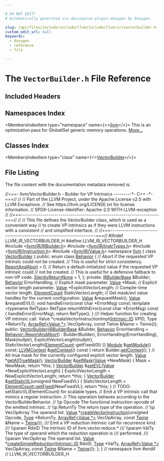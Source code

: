 ```yaml
---

# DO NOT EDIT!
# Automatically generated via docusaurus-plugin-doxygen by Doxygen.

slug: /api/files/include/include/llvm/include/llvm/ir/vectorbuilder-h
custom_edit_url: null
keywords:
  - doxygen
  - reference
  - file

---
```





# The `VectorBuilder.h` File Reference

<DoxygenPage pluginConfig={pluginConfig}>



## Included Headers

<IncludesList>
<IncludesListItem
  filePath="llvm/IR/IRBuilder.h"
  permalink="/docs/api/files/include/include/llvm/include/llvm/ir/irbuilder-h"
  isLocal="false" />
<IncludesListItem
  filePath="llvm/IR/InstrTypes.h"
  permalink="/docs/api/files/include/include/llvm/include/llvm/ir/instrtypes-h"
  isLocal="false" />
<IncludesListItem
  filePath="llvm/IR/Instruction.h"
  permalink="/docs/api/files/include/include/llvm/include/llvm/ir/instruction-h"
  isLocal="false" />
<IncludesListItem
  filePath="llvm/IR/Value.h"
  permalink="/docs/api/files/include/include/llvm/include/llvm/ir/value-h"
  isLocal="false" />
</IncludesList>

## Namespaces Index

<MembersIndex>

<MembersIndexItem
  type="namespace"
  name={<><a href="/docs/api/namespaces/llvm">llvm</a></>}>
This is an optimization pass for GlobalISel generic memory operations. <a href="/docs/api/namespaces/llvm/#details">More...</a>
</MembersIndexItem>

</MembersIndex>

## Classes Index

<MembersIndex>

<MembersIndexItem
  type="class"
  name={<><a href="/docs/api/classes/llvm/vectorbuilder">VectorBuilder</a></>}>
</MembersIndexItem>

</MembersIndex>


## File Listing

The file content with the documentation metadata removed is:

<ProgramListing>

<Link id="l00001" /><CodeLine lineNumber="1"><Highlight kind="comment">//===- llvm/VectorBuilder.h - Builder for VP Intrinsics ---------&#42;- C++ -&#42;-===//</Highlight><Highlight kind="normal"></Highlight></CodeLine>
<Link id="l00002" /><CodeLine lineNumber="2"><Highlight kind="normal"></Highlight><Highlight kind="comment">//</Highlight><Highlight kind="normal"></Highlight></CodeLine>
<Link id="l00003" /><CodeLine lineNumber="3"><Highlight kind="normal"></Highlight><Highlight kind="comment">// Part of the LLVM Project, under the Apache License v2.0 with LLVM Exceptions.</Highlight><Highlight kind="normal"></Highlight></CodeLine>
<Link id="l00004" /><CodeLine lineNumber="4"><Highlight kind="normal"></Highlight><Highlight kind="comment">// See https://llvm.org/LICENSE.txt for license information.</Highlight><Highlight kind="normal"></Highlight></CodeLine>
<Link id="l00005" /><CodeLine lineNumber="5"><Highlight kind="normal"></Highlight><Highlight kind="comment">// SPDX-License-Identifier: Apache-2.0 WITH LLVM-exception</Highlight><Highlight kind="normal"></Highlight></CodeLine>
<Link id="l00006" /><CodeLine lineNumber="6"><Highlight kind="normal"></Highlight><Highlight kind="comment">//</Highlight><Highlight kind="normal"></Highlight></CodeLine>
<Link id="l00007" /><CodeLine lineNumber="7"><Highlight kind="normal"></Highlight><Highlight kind="comment">//===----------------------------------------------------------------------===//</Highlight><Highlight kind="normal"></Highlight></CodeLine>
<Link id="l00008" /><CodeLine lineNumber="8"><Highlight kind="normal"></Highlight><Highlight kind="comment">//</Highlight><Highlight kind="normal"></Highlight></CodeLine>
<Link id="l00009" /><CodeLine lineNumber="9"><Highlight kind="normal"></Highlight><Highlight kind="comment">// This file defines the VectorBuilder class, which is used as a convenient way</Highlight><Highlight kind="normal"></Highlight></CodeLine>
<Link id="l00010" /><CodeLine lineNumber="10"><Highlight kind="normal"></Highlight><Highlight kind="comment">// to create VP intrinsics as if they were LLVM instructions with a consistent</Highlight><Highlight kind="normal"></Highlight></CodeLine>
<Link id="l00011" /><CodeLine lineNumber="11"><Highlight kind="normal"></Highlight><Highlight kind="comment">// and simplified interface.</Highlight><Highlight kind="normal"></Highlight></CodeLine>
<Link id="l00012" /><CodeLine lineNumber="12"><Highlight kind="normal"></Highlight><Highlight kind="comment">//</Highlight><Highlight kind="normal"></Highlight></CodeLine>
<Link id="l00013" /><CodeLine lineNumber="13"><Highlight kind="normal"></Highlight><Highlight kind="comment">//===----------------------------------------------------------------------===//</Highlight><Highlight kind="normal"></Highlight></CodeLine>
<Link id="l00014" /><CodeLine lineNumber="14"><Highlight kind="normal"></Highlight></CodeLine>
<Link id="l00015" /><CodeLine lineNumber="15"><Highlight kind="normal"></Highlight><Highlight kind="preprocessor">#ifndef LLVM&#95;IR&#95;VECTORBUILDER&#95;H</Highlight><Highlight kind="normal"></Highlight></CodeLine>
<Link id="l00016" /><CodeLine lineNumber="16"><Highlight kind="normal"></Highlight><Highlight kind="preprocessor">#define LLVM&#95;IR&#95;VECTORBUILDER&#95;H</Highlight><Highlight kind="normal"></Highlight></CodeLine>
<Link id="l00017" /><CodeLine lineNumber="17"><Highlight kind="normal"></Highlight></CodeLine>
<Link id="l00018" /><CodeLine lineNumber="18"><Highlight kind="normal"></Highlight><Highlight kind="preprocessor">#include &lt;<a href="/docs/api/files/include/include/llvm/include/llvm/ir/irbuilder-h">llvm/IR/IRBuilder.h</a>&gt;</Highlight><Highlight kind="normal"></Highlight></CodeLine>
<Link id="l00019" /><CodeLine lineNumber="19"><Highlight kind="normal"></Highlight><Highlight kind="preprocessor">#include &lt;<a href="/docs/api/files/include/include/llvm/include/llvm/ir/instrtypes-h">llvm/IR/InstrTypes.h</a>&gt;</Highlight><Highlight kind="normal"></Highlight></CodeLine>
<Link id="l00020" /><CodeLine lineNumber="20"><Highlight kind="normal"></Highlight><Highlight kind="preprocessor">#include &lt;<a href="/docs/api/files/include/include/llvm/include/llvm/ir/instruction-h">llvm/IR/Instruction.h</a>&gt;</Highlight><Highlight kind="normal"></Highlight></CodeLine>
<Link id="l00021" /><CodeLine lineNumber="21"><Highlight kind="normal"></Highlight><Highlight kind="preprocessor">#include &lt;<a href="/docs/api/files/include/include/llvm/include/llvm/ir/value-h">llvm/IR/Value.h</a>&gt;</Highlight><Highlight kind="normal"></Highlight></CodeLine>
<Link id="l00022" /><CodeLine lineNumber="22"><Highlight kind="normal"></Highlight></CodeLine>
<Link id="l00023" /><CodeLine lineNumber="23"><Highlight kind="normal"></Highlight><Highlight kind="keyword">namespace </Highlight><Highlight kind="normal"><a href="/docs/api/namespaces/llvm">llvm</a> &#123;</Highlight></CodeLine>
<Link id="l00024" /><CodeLine lineNumber="24"><Highlight kind="normal"></Highlight></CodeLine>
<Link id="l00025" /><CodeLine lineNumber="25" lineLink="/docs/api/classes/llvm/vectorbuilder"><Highlight kind="normal"></Highlight><Highlight kind="keyword">class </Highlight><Highlight kind="normal"><a href="/docs/api/classes/llvm/vectorbuilder/#a231d0896a4bd1968a365457e9e747843">VectorBuilder</a> &#123;</Highlight></CodeLine>
<Link id="l00026" /><CodeLine lineNumber="26"><Highlight kind="normal"></Highlight><Highlight kind="keyword">public</Highlight><Highlight kind="normal">:</Highlight></CodeLine>
<Link id="l00027" /><CodeLine lineNumber="27" lineLink="/docs/api/classes/llvm/vectorbuilder/#a74c42dc908c3b532d53c05c918dd6ea3"><Highlight kind="normal">  </Highlight><Highlight kind="keyword">enum class</Highlight><Highlight kind="normal"> <a href="/docs/api/classes/llvm/vectorbuilder/#a74c42dc908c3b532d53c05c918dd6ea3">Behavior</a> &#123;</Highlight></CodeLine>
<Link id="l00028" /><CodeLine lineNumber="28"><Highlight kind="normal">    </Highlight><Highlight kind="comment">// Abort if the requested VP intrinsic could not be created.</Highlight><Highlight kind="normal"></Highlight></CodeLine>
<Link id="l00029" /><CodeLine lineNumber="29"><Highlight kind="normal">    </Highlight><Highlight kind="comment">// This is useful for strict consistency.</Highlight><Highlight kind="normal"></Highlight></CodeLine>
<Link id="l00030" /><CodeLine lineNumber="30" lineLink="/docs/api/classes/llvm/vectorbuilder/#a74c42dc908c3b532d53c05c918dd6ea3ac542e006f4ca7b400892d5e28e9651f8"><Highlight kind="normal">    <a href="/docs/api/classes/llvm/vectorbuilder/#a74c42dc908c3b532d53c05c918dd6ea3ac542e006f4ca7b400892d5e28e9651f8">ReportAndAbort</a> = 0,</Highlight></CodeLine>
<Link id="l00031" /><CodeLine lineNumber="31"><Highlight kind="normal"></Highlight></CodeLine>
<Link id="l00032" /><CodeLine lineNumber="32"><Highlight kind="normal">    </Highlight><Highlight kind="comment">// Return a default-initialized value if the requested VP intrinsic could</Highlight><Highlight kind="normal"></Highlight></CodeLine>
<Link id="l00033" /><CodeLine lineNumber="33"><Highlight kind="normal">    </Highlight><Highlight kind="comment">// not be created.</Highlight><Highlight kind="normal"></Highlight></CodeLine>
<Link id="l00034" /><CodeLine lineNumber="34"><Highlight kind="normal">    </Highlight><Highlight kind="comment">// This is useful for a defensive fallback to non-VP code.</Highlight><Highlight kind="normal"></Highlight></CodeLine>
<Link id="l00035" /><CodeLine lineNumber="35" lineLink="/docs/api/classes/llvm/vectorbuilder/#a74c42dc908c3b532d53c05c918dd6ea3ad1afc683fb9dca97c18a84ea249310a6"><Highlight kind="normal">    <a href="/docs/api/classes/llvm/vectorbuilder/#a74c42dc908c3b532d53c05c918dd6ea3ad1afc683fb9dca97c18a84ea249310a6">SilentlyReturnNone</a> = 1,</Highlight></CodeLine>
<Link id="l00036" /><CodeLine lineNumber="36"><Highlight kind="normal">  &#125;;</Highlight></CodeLine>
<Link id="l00037" /><CodeLine lineNumber="37"><Highlight kind="normal"></Highlight></CodeLine>
<Link id="l00038" /><CodeLine lineNumber="38"><Highlight kind="normal"></Highlight><Highlight kind="keyword">private</Highlight><Highlight kind="normal">:</Highlight></CodeLine>
<Link id="l00039" /><CodeLine lineNumber="39"><Highlight kind="normal">  <a href="/docs/api/classes/llvm/irbuilderbase">IRBuilderBase</a> &amp;Builder;</Highlight></CodeLine>
<Link id="l00040" /><CodeLine lineNumber="40"><Highlight kind="normal">  <a href="/docs/api/classes/llvm/vectorbuilder/#a74c42dc908c3b532d53c05c918dd6ea3">Behavior</a> ErrorHandling;</Highlight></CodeLine>
<Link id="l00041" /><CodeLine lineNumber="41"><Highlight kind="normal"></Highlight></CodeLine>
<Link id="l00042" /><CodeLine lineNumber="42"><Highlight kind="normal">  </Highlight><Highlight kind="comment">// Explicit mask parameter.</Highlight><Highlight kind="normal"></Highlight></CodeLine>
<Link id="l00043" /><CodeLine lineNumber="43"><Highlight kind="normal">  <a href="/docs/api/classes/llvm/value">Value</a> &#42;Mask;</Highlight></CodeLine>
<Link id="l00044" /><CodeLine lineNumber="44"><Highlight kind="normal">  </Highlight><Highlight kind="comment">// Explicit vector length parameter.</Highlight><Highlight kind="normal"></Highlight></CodeLine>
<Link id="l00045" /><CodeLine lineNumber="45"><Highlight kind="normal">  <a href="/docs/api/classes/llvm/value">Value</a> &#42;ExplicitVectorLength;</Highlight></CodeLine>
<Link id="l00046" /><CodeLine lineNumber="46"><Highlight kind="normal">  </Highlight><Highlight kind="comment">// Compile-time vector length.</Highlight><Highlight kind="normal"></Highlight></CodeLine>
<Link id="l00047" /><CodeLine lineNumber="47"><Highlight kind="normal">  <a href="/docs/api/classes/llvm/elementcount">ElementCount</a> StaticVectorLength;</Highlight></CodeLine>
<Link id="l00048" /><CodeLine lineNumber="48"><Highlight kind="normal"></Highlight></CodeLine>
<Link id="l00049" /><CodeLine lineNumber="49"><Highlight kind="normal">  </Highlight><Highlight kind="comment">// Get mask/evl value handles for the current configuration.</Highlight><Highlight kind="normal"></Highlight></CodeLine>
<Link id="l00050" /><CodeLine lineNumber="50"><Highlight kind="normal">  <a href="/docs/api/classes/llvm/value">Value</a> &amp;requestMask();</Highlight></CodeLine>
<Link id="l00051" /><CodeLine lineNumber="51"><Highlight kind="normal">  <a href="/docs/api/classes/llvm/value">Value</a> &amp;requestEVL();</Highlight></CodeLine>
<Link id="l00052" /><CodeLine lineNumber="52"><Highlight kind="normal"></Highlight></CodeLine>
<Link id="l00053" /><CodeLine lineNumber="53"><Highlight kind="normal">  </Highlight><Highlight kind="keywordtype">void</Highlight><Highlight kind="normal"> handleError(</Highlight><Highlight kind="keyword">const</Highlight><Highlight kind="normal"> </Highlight><Highlight kind="keywordtype">char</Highlight><Highlight kind="normal"> &#42;ErrorMsg) </Highlight><Highlight kind="keyword">const</Highlight><Highlight kind="normal">;</Highlight></CodeLine>
<Link id="l00054" /><CodeLine lineNumber="54"><Highlight kind="normal">  </Highlight><Highlight kind="keyword">template</Highlight><Highlight kind="normal"> &lt;</Highlight><Highlight kind="keyword">typename</Highlight><Highlight kind="normal"> RetType&gt;</Highlight></CodeLine>
<Link id="l00055" /><CodeLine lineNumber="55"><Highlight kind="normal">  RetType returnWithError(</Highlight><Highlight kind="keyword">const</Highlight><Highlight kind="normal"> </Highlight><Highlight kind="keywordtype">char</Highlight><Highlight kind="normal"> &#42;ErrorMsg)</Highlight><Highlight kind="keyword"> const </Highlight><Highlight kind="normal">&#123;</Highlight></CodeLine>
<Link id="l00056" /><CodeLine lineNumber="56"><Highlight kind="normal">    handleError(ErrorMsg);</Highlight></CodeLine>
<Link id="l00057" /><CodeLine lineNumber="57"><Highlight kind="normal">    </Highlight><Highlight kind="keywordflow">return</Highlight><Highlight kind="normal"> RetType();</Highlight></CodeLine>
<Link id="l00058" /><CodeLine lineNumber="58"><Highlight kind="normal">  &#125;</Highlight></CodeLine>
<Link id="l00059" /><CodeLine lineNumber="59"><Highlight kind="normal"></Highlight><Highlight kind="comment"></Highlight></CodeLine>
<Link id="l00060" /><CodeLine lineNumber="60"><Highlight kind="comment">  /// Helper function for creating VP intrinsic call.</Highlight><Highlight kind="normal"></Highlight></CodeLine>
<Link id="l00061" /><CodeLine lineNumber="61"><Highlight kind="normal">  Value &#42;createVectorInstructionImpl(<a href="/docs/api/namespaces/llvm/intrinsic/#a80add6b3b1cdaec560907995127adc16">Intrinsic::ID</a> VPID, Type &#42;ReturnTy,</Highlight></CodeLine>
<Link id="l00062" /><CodeLine lineNumber="62"><Highlight kind="normal">                                     <a href="/docs/api/namespaces/llvm/#ab9c6b351507d3c0730f4290919d43a12">ArrayRef&lt;Value &#42;&gt;</a> VecOpArray,</Highlight></CodeLine>
<Link id="l00063" /><CodeLine lineNumber="63"><Highlight kind="normal">                                     </Highlight><Highlight kind="keyword">const</Highlight><Highlight kind="normal"> Twine &amp;Name = Twine());</Highlight></CodeLine>
<Link id="l00064" /><CodeLine lineNumber="64"><Highlight kind="normal"></Highlight></CodeLine>
<Link id="l00065" /><CodeLine lineNumber="65"><Highlight kind="normal"></Highlight><Highlight kind="keyword">public</Highlight><Highlight kind="normal">:</Highlight></CodeLine>
<Link id="l00066" /><CodeLine lineNumber="66" lineLink="/docs/api/classes/llvm/vectorbuilder/#a231d0896a4bd1968a365457e9e747843"><Highlight kind="normal">  <a href="/docs/api/classes/llvm/vectorbuilder/#a231d0896a4bd1968a365457e9e747843">VectorBuilder</a>(<a href="/docs/api/classes/llvm/irbuilderbase">IRBuilderBase</a> &amp;Builder,</Highlight></CodeLine>
<Link id="l00067" /><CodeLine lineNumber="67"><Highlight kind="normal">                <a href="/docs/api/classes/llvm/vectorbuilder/#a74c42dc908c3b532d53c05c918dd6ea3">Behavior</a> ErrorHandling = <a href="/docs/api/classes/llvm/vectorbuilder/#a74c42dc908c3b532d53c05c918dd6ea3ac542e006f4ca7b400892d5e28e9651f8">Behavior::ReportAndAbort</a>)</Highlight></CodeLine>
<Link id="l00068" /><CodeLine lineNumber="68"><Highlight kind="normal">      : Builder(Builder), ErrorHandling(ErrorHandling), Mask(nullptr),</Highlight></CodeLine>
<Link id="l00069" /><CodeLine lineNumber="69"><Highlight kind="normal">        ExplicitVectorLength(nullptr),</Highlight></CodeLine>
<Link id="l00070" /><CodeLine lineNumber="70"><Highlight kind="normal">        StaticVectorLength(<a href="/docs/api/classes/llvm/elementcount">ElementCount</a>::getFixed(0)) &#123;&#125;</Highlight></CodeLine>
<Link id="l00071" /><CodeLine lineNumber="71"><Highlight kind="normal"></Highlight></CodeLine>
<Link id="l00072" /><CodeLine lineNumber="72"><Highlight kind="normal">  <a href="/docs/api/classes/llvm/module">Module</a> &amp;<a href="/docs/api/classes/llvm/vectorbuilder/#aaace90f0127502bf323cad27e83fab11">getModule</a>() </Highlight><Highlight kind="keyword">const</Highlight><Highlight kind="normal">;</Highlight></CodeLine>
<Link id="l00073" /><CodeLine lineNumber="73" lineLink="/docs/api/classes/llvm/vectorbuilder/#a06ef481962d9a7123a26eec20c6922a6"><Highlight kind="normal">  <a href="/docs/api/classes/llvm/llvmcontext">LLVMContext</a> &amp;<a href="/docs/api/classes/llvm/vectorbuilder/#a06ef481962d9a7123a26eec20c6922a6">getContext</a>()</Highlight><Highlight kind="keyword"> const </Highlight><Highlight kind="normal">&#123; </Highlight><Highlight kind="keywordflow">return</Highlight><Highlight kind="normal"> Builder.<a href="/docs/api/classes/llvm/irbuilderbase/#aa2ed385be8984b4306762990278eb13d">getContext</a>(); &#125;</Highlight></CodeLine>
<Link id="l00074" /><CodeLine lineNumber="74"><Highlight kind="normal"></Highlight></CodeLine>
<Link id="l00075" /><CodeLine lineNumber="75"><Highlight kind="normal">  </Highlight><Highlight kind="comment">// All-true mask for the currently configured explicit vector length.</Highlight><Highlight kind="normal"></Highlight></CodeLine>
<Link id="l00076" /><CodeLine lineNumber="76"><Highlight kind="normal">  <a href="/docs/api/classes/llvm/value">Value</a> &#42;<a href="/docs/api/classes/llvm/vectorbuilder/#ac41d6881c495fd8be89d770ddb3b6cf5">getAllTrueMask</a>();</Highlight></CodeLine>
<Link id="l00077" /><CodeLine lineNumber="77"><Highlight kind="normal"></Highlight></CodeLine>
<Link id="l00078" /><CodeLine lineNumber="78" lineLink="/docs/api/classes/llvm/vectorbuilder/#ab0c56056ac6ee6a08c82ba4323df216e"><Highlight kind="normal">  <a href="/docs/api/classes/llvm/vectorbuilder/#a231d0896a4bd1968a365457e9e747843">VectorBuilder</a> &amp;<a href="/docs/api/classes/llvm/vectorbuilder/#ab0c56056ac6ee6a08c82ba4323df216e">setMask</a>(<a href="/docs/api/classes/llvm/value">Value</a> &#42;NewMask) &#123;</Highlight></CodeLine>
<Link id="l00079" /><CodeLine lineNumber="79"><Highlight kind="normal">    Mask = NewMask;</Highlight></CodeLine>
<Link id="l00080" /><CodeLine lineNumber="80"><Highlight kind="normal">    </Highlight><Highlight kind="keywordflow">return</Highlight><Highlight kind="normal"> &#42;</Highlight><Highlight kind="keyword">this</Highlight><Highlight kind="normal">;</Highlight></CodeLine>
<Link id="l00081" /><CodeLine lineNumber="81"><Highlight kind="normal">  &#125;</Highlight></CodeLine>
<Link id="l00082" /><CodeLine lineNumber="82" lineLink="/docs/api/classes/llvm/vectorbuilder/#a5cd4fcdcc6ed6c8bba3f46c06c17a2a3"><Highlight kind="normal">  <a href="/docs/api/classes/llvm/vectorbuilder/#a231d0896a4bd1968a365457e9e747843">VectorBuilder</a> &amp;<a href="/docs/api/classes/llvm/vectorbuilder/#a5cd4fcdcc6ed6c8bba3f46c06c17a2a3">setEVL</a>(<a href="/docs/api/classes/llvm/value">Value</a> &#42;NewExplicitVectorLength) &#123;</Highlight></CodeLine>
<Link id="l00083" /><CodeLine lineNumber="83"><Highlight kind="normal">    ExplicitVectorLength = NewExplicitVectorLength;</Highlight></CodeLine>
<Link id="l00084" /><CodeLine lineNumber="84"><Highlight kind="normal">    </Highlight><Highlight kind="keywordflow">return</Highlight><Highlight kind="normal"> &#42;</Highlight><Highlight kind="keyword">this</Highlight><Highlight kind="normal">;</Highlight></CodeLine>
<Link id="l00085" /><CodeLine lineNumber="85"><Highlight kind="normal">  &#125;</Highlight></CodeLine>
<Link id="l00086" /><CodeLine lineNumber="86" lineLink="/docs/api/classes/llvm/vectorbuilder/#a4e4d4ef05ee67389f699fbc2ec8fa864"><Highlight kind="normal">  <a href="/docs/api/classes/llvm/vectorbuilder/#a231d0896a4bd1968a365457e9e747843">VectorBuilder</a> &amp;<a href="/docs/api/classes/llvm/vectorbuilder/#a4e4d4ef05ee67389f699fbc2ec8fa864">setStaticVL</a>(</Highlight><Highlight kind="keywordtype">unsigned</Highlight><Highlight kind="normal"> NewFixedVL) &#123;</Highlight></CodeLine>
<Link id="l00087" /><CodeLine lineNumber="87"><Highlight kind="normal">    StaticVectorLength = <a href="/docs/api/classes/llvm/elementcount/#a584cb8dfa0090b33a969c4dda27337f6">ElementCount::getFixed</a>(NewFixedVL);</Highlight></CodeLine>
<Link id="l00088" /><CodeLine lineNumber="88"><Highlight kind="normal">    </Highlight><Highlight kind="keywordflow">return</Highlight><Highlight kind="normal"> &#42;</Highlight><Highlight kind="keyword">this</Highlight><Highlight kind="normal">;</Highlight></CodeLine>
<Link id="l00089" /><CodeLine lineNumber="89"><Highlight kind="normal">  &#125;</Highlight></CodeLine>
<Link id="l00090" /><CodeLine lineNumber="90"><Highlight kind="normal">  </Highlight><Highlight kind="comment">// TODO: setStaticVL(ElementCount) for scalable types.</Highlight><Highlight kind="normal"></Highlight></CodeLine>
<Link id="l00091" /><CodeLine lineNumber="91"><Highlight kind="normal"></Highlight></CodeLine>
<Link id="l00092" /><CodeLine lineNumber="92"><Highlight kind="normal">  </Highlight><Highlight kind="comment">// Emit a VP intrinsic call that mimics a regular instruction.</Highlight><Highlight kind="normal"></Highlight></CodeLine>
<Link id="l00093" /><CodeLine lineNumber="93"><Highlight kind="normal">  </Highlight><Highlight kind="comment">// This operation behaves according to the VectorBuilderBehavior.</Highlight><Highlight kind="normal"></Highlight></CodeLine>
<Link id="l00094" /><CodeLine lineNumber="94"><Highlight kind="normal">  </Highlight><Highlight kind="comment">// \\p Opcode      The functional instruction opcode of the emitted intrinsic.</Highlight><Highlight kind="normal"></Highlight></CodeLine>
<Link id="l00095" /><CodeLine lineNumber="95"><Highlight kind="normal">  </Highlight><Highlight kind="comment">// \\p ReturnTy    The return type of the operation.</Highlight><Highlight kind="normal"></Highlight></CodeLine>
<Link id="l00096" /><CodeLine lineNumber="96"><Highlight kind="normal">  </Highlight><Highlight kind="comment">// \\p VecOpArray  The operand list.</Highlight><Highlight kind="normal"></Highlight></CodeLine>
<Link id="l00097" /><CodeLine lineNumber="97"><Highlight kind="normal">  <a href="/docs/api/classes/llvm/value">Value</a> &#42;<a href="/docs/api/classes/llvm/vectorbuilder/#af67c409374664799941513c682357a75">createVectorInstruction</a>(</Highlight><Highlight kind="keywordtype">unsigned</Highlight><Highlight kind="normal"> Opcode, <a href="/docs/api/classes/llvm/type">Type</a> &#42;ReturnTy,</Highlight></CodeLine>
<Link id="l00098" /><CodeLine lineNumber="98"><Highlight kind="normal">                                 <a href="/docs/api/classes/llvm/arrayref">ArrayRef&lt;Value &#42;&gt;</a> VecOpArray,</Highlight></CodeLine>
<Link id="l00099" /><CodeLine lineNumber="99"><Highlight kind="normal">                                 </Highlight><Highlight kind="keyword">const</Highlight><Highlight kind="normal"> <a href="/docs/api/classes/llvm/twine">Twine</a> &amp;Name = <a href="/docs/api/classes/llvm/twine">Twine</a>());</Highlight></CodeLine>
<Link id="l00100" /><CodeLine lineNumber="100"><Highlight kind="normal"></Highlight><Highlight kind="comment"></Highlight></CodeLine>
<Link id="l00101" /><CodeLine lineNumber="101"><Highlight kind="comment">  /// Emit a VP reduction intrinsic call for recurrence kind.</Highlight></CodeLine>
<Link id="l00102" /><CodeLine lineNumber="102"><Highlight kind="comment">  /// \\param RdxID       The intrinsic ID of llvm.vector.reduce.&#42;</Highlight></CodeLine>
<Link id="l00103" /><CodeLine lineNumber="103"><Highlight kind="comment">  /// \\param ValTy       The type of operand which the reduction operation is</Highlight></CodeLine>
<Link id="l00104" /><CodeLine lineNumber="104"><Highlight kind="comment">  ///                    performed.</Highlight></CodeLine>
<Link id="l00105" /><CodeLine lineNumber="105"><Highlight kind="comment">  /// \\param VecOpArray  The operand list.</Highlight><Highlight kind="normal"></Highlight></CodeLine>
<Link id="l00106" /><CodeLine lineNumber="106"><Highlight kind="normal">  <a href="/docs/api/classes/llvm/value">Value</a> &#42;<a href="/docs/api/classes/llvm/vectorbuilder/#a4fe2dcc825f1f75c104a23ab6b405491">createSimpleReduction</a>(<a href="/docs/api/namespaces/llvm/intrinsic/#a80add6b3b1cdaec560907995127adc16">Intrinsic::ID</a> RdxID, <a href="/docs/api/classes/llvm/type">Type</a> &#42;ValTy,</Highlight></CodeLine>
<Link id="l00107" /><CodeLine lineNumber="107"><Highlight kind="normal">                               <a href="/docs/api/classes/llvm/arrayref">ArrayRef&lt;Value &#42;&gt;</a> VecOpArray,</Highlight></CodeLine>
<Link id="l00108" /><CodeLine lineNumber="108"><Highlight kind="normal">                               </Highlight><Highlight kind="keyword">const</Highlight><Highlight kind="normal"> <a href="/docs/api/classes/llvm/twine">Twine</a> &amp;Name = <a href="/docs/api/classes/llvm/twine">Twine</a>());</Highlight></CodeLine>
<Link id="l00109" /><CodeLine lineNumber="109"><Highlight kind="normal">&#125;;</Highlight></CodeLine>
<Link id="l00110" /><CodeLine lineNumber="110"><Highlight kind="normal"></Highlight></CodeLine>
<Link id="l00111" /><CodeLine lineNumber="111"><Highlight kind="normal">&#125; </Highlight><Highlight kind="comment">// namespace llvm</Highlight><Highlight kind="normal"></Highlight></CodeLine>
<Link id="l00112" /><CodeLine lineNumber="112"><Highlight kind="normal"></Highlight></CodeLine>
<Link id="l00113" /><CodeLine lineNumber="113"><Highlight kind="normal"></Highlight><Highlight kind="preprocessor">#endif </Highlight><Highlight kind="comment">// LLVM&#95;IR&#95;VECTORBUILDER&#95;H</Highlight><Highlight kind="normal"></Highlight></CodeLine>

</ProgramListing>

</DoxygenPage>
